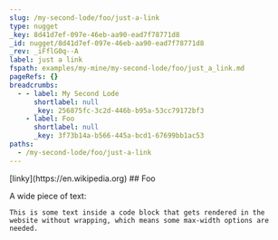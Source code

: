 ```yaml
---
slug: /my-second-lode/foo/just-a-link
type: nugget
_key: 8d41d7ef-097e-46eb-aa90-ead7f78771d8
_id: nugget/8d41d7ef-097e-46eb-aa90-ead7f78771d8
_rev: _iFflG0q--A
label: just a link
fspath: examples/my-mine/my-second-lode/foo/just_a_link.md
pageRefs: {}
breadcrumbs:
  - - label: My Second Lode
      shortlabel: null
      _key: 256875fc-3c2d-446b-b95a-53cc79172bf3
    - label: Foo
      shortlabel: null
      _key: 3f73b14a-b566-445a-bcd1-67699bb1ac53
paths:
  - /my-second-lode/foo/just-a-link
---
```


<NuggetArea>
<Nugget slug="/my-second-lode/foo/just-a-link" type="nugget" _key="8d41d7ef-097e-46eb-aa90-ead7f78771d8" _id="nugget/8d41d7ef-097e-46eb-aa90-ead7f78771d8" _rev="_iFflG0q--A" label="just a link" fspath="examples/my-mine/my-second-lode/foo/just_a_link.md" paths="/my-second-lode/foo/just-a-link">
<NuggetBody>
[linky](https://en.wikipedia.org)

</NuggetBody>
<Breadcrumbs>
<Crumbs>
<Crumb _key="256875fc-3c2d-446b-b95a-53cc79172bf3" label="My Second Lode" /><Crumb _key="3f73b14a-b566-445a-bcd1-67699bb1ac53" label="Foo" />
</Crumbs>
</Breadcrumbs>
</Nugget>

<NuggetsInbound>
</NuggetsInbound>
<NuggetsOutbound>
</NuggetsOutbound>
</NuggetArea>
<PassagesInbound>
<Passage direction="inbound" type="passage" _key="3f73b14a-b566-445a-bcd1-67699bb1ac53" _id="passage/3f73b14a-b566-445a-bcd1-67699bb1ac53" _rev="_iFflG0e--B" passage="foo" fspath="examples/my-mine/my-second-lode/foo.md" label="Foo" paths="/my-second-lode/foo" slug="/my-second-lode/foo">
<NuggetBody>
## Foo

A wide piece of text:

```text
This is some text inside a code block that gets rendered in the website without wrapping, which means some max-width options are needed.
```

</NuggetBody>
<Breadcrumbs>
<Crumbs>
<Crumb _key="256875fc-3c2d-446b-b95a-53cc79172bf3" label="My Second Lode" />
</Crumbs>
</Breadcrumbs>
</Passage>

</PassagesInbound>
<PassagesOutbound>
</PassagesOutbound>